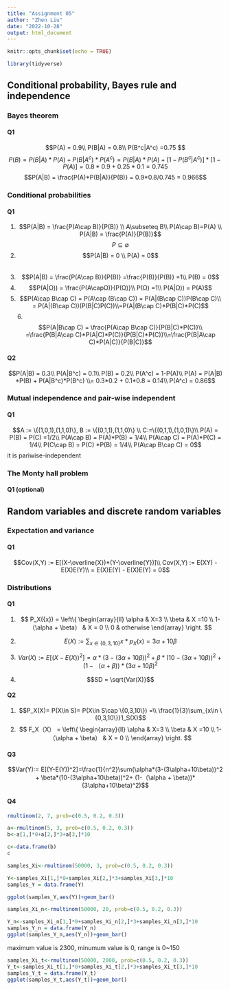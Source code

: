 ```yaml
---
title: "Assignment 05"
author: "Zhen Liu"
date: "2022-10-28"
output: html_document
---
```


```r
knitr::opts_chunk$set(echo = TRUE)
```

```r
library(tidyverse)

```

## Conditional probability, Bayes rule and independence

### Bayes theorem 

#### Q1 

$$P(A) = 0.9\\
P(B|A) = 0.8\\
P(B^c|A^c) =0.75
$$
$$P(B) = P(B|A)*P(A) + P(B|A^c)*P(A^c)=P(B|A)*P(A) +[1-P(B^c|A^c)]*[1-P(A)] = 0.8*0.9+0.25*0.1 =0.745
$$
$$P(A|B) = \frac{P(A)*P(B|A)}{P(B)} = 0.9*0.8/0.745 = 0.966$$

### Conditional probabilities

#### Q1

1. $$P(A|B) = \frac{P(A\cap B)}{P(B)} \\
A\subseteq B\\
P(A\cap B)=P(A) \\
P(A|B) = \frac{P(A)}{P(B)}$$
$$P\subseteq∅$$
2. $$P(A|B) = 0 \\ P(A) = 0$$  
3. $$P(A|B) = \frac{P(A\cap B)}{P(B)} =\frac{P(B)}{P(B)} =1\\
P(B) = 0$$
4. $$P(A|Ω)) = \frac{P(A\capΩ)}{P(Ω)}\\
P(Ω) =1\\
P(A|Ω)) = P(A)$$
5. $$P(A\cap B\cap C) = P(A\cap (B\cap C)) = P(A|(B\cap C))P(B\cap C)\\ = P(A|(B\cap C))(P(B|C)P(C))\\=P(A|(B\cap C)*P(B|C)*P(C)$$
6.$$P(A|B\cap C) = \frac{P(A\cap B\cap C)}{P(B|C)*P(C)}\\
=\frac{P(B|A\cap C)*P(A|C)*P(C)}{P(B|C)*P(C)}\\=\frac{P(B|A\cap C)*P(A|C)}{P(B|C)}$$

#### Q2

$$P(A|B) = 0.3\\
P(A|B^c) = 0.1\\
P(B) = 0.2\\
P(A^c) = 1-P(A)\\
P(A) = P(A|B) *P(B) + P(A|B^c)*P(B^c) \\=
0.3*0.2 + 0.1*0.8 = 0.14\\
P(A^c) = 0.86$$

### Mutual independence and pair-wise independent
#### Q1 

$$A := \{(1,0,1),(1,1,0)\}, B := \{(0,1,1),(1,1,0)\} \\ C:=\{(0,1,1),(1,0,1)\}\\
P(A) = P(B) = P(C) =1/2\\
P(A\cap B) = P(A)*P(B) = 1/4\\
P(A\cap C) = P(A)*P(C) = 1/4\\
P(C\cap B) = P(C) *P(B) = 1/4\\
P(A\cap B\cap C) = 0$$
it is pariwise-independent 

### The Monty hall problem
#### Q1 (optional)

## Random variables and discrete random variables

### Expectation and variance 
#### Q1


$$Cov(X,Y) := E[(X-\overline{X})*(Y-\overline{Y})]\\
Cov(X,Y) := E(XY) - E(X)E(Y)\\
= E(X)E(Y) - E(X)E(Y) = 0$$


### Distributions

#### Q1

1. $$ P_X({x}) =   \left\{
\begin{array}{ll}
      \alpha & X=3 \\
      \beta & X =10 \\
      1-（\alpha + \beta） & X = 0 \\
      0 & otherwise
\end{array} 
\right.  $$

2. $$E(X):= \sum_{x\in\{0,3,10\}}x*p_X(x)=3\alpha +10\beta$$
3. $$Var(X):= E[(X-E(X))^2]=\alpha*(3-(3\alpha+10\beta))^2 + \beta*(10-(3\alpha+10\beta))^2+ (1-（\alpha + \beta))*(3\alpha+10\beta)^2$$
4. $$SD = \sqrt{Var(X)}$$

#### Q2

1. $$P_X(X)= P(X\in S)= P(X\in S\cap \{0,3,10\}) =\\ \frac{1}{3}\sum_{x\in \{0,3,10\}}1_S(X)$$
2. 
    $$ F_X（X） =   \left\{
\begin{array}{ll}
      \alpha & X=3 \\
      \beta & X =10 \\
      1-（\alpha + \beta） & X = 0 \\
\end{array} 
\right.  $$

#### Q3 

$$Var(Y):= E[(Y-E(Y))^2]=\frac{1}{n^2}\sum(\alpha*(3-(3\alpha+10\beta))^2 + \beta*(10-(3\alpha+10\beta))^2+ (1-（\alpha + \beta))*(3\alpha+10\beta)^2)$$


#### Q4


```r
rmultinom(2, 7, prob=c(0.5, 0.2, 0.3))
```

```r
a<-rmultinom(5, 3, prob=c(0.5, 0.2, 0.3))
b<-a[1,]*0+a[2,]*3+a[3,]*10
```


```r
c<-data.frame(b)
c
```


```r
samples_Xi<-rmultinom(50000, 3, prob=c(0.5, 0.2, 0.3))
```


```r
Y<-samples_Xi[1,]*0+samples_Xi[2,]*3+samples_Xi[3,]*10
samples_Y = data.frame(Y)
```


```r
ggplot(samples_Y,aes(Y))+geom_bar()
```
```r
samples_Xi_n<-rmultinom(50000, 20, prob=c(0.5, 0.2, 0.3))
```
```r
Y_n<-samples_Xi_n[1,]*0+samples_Xi_n[2,]*3+samples_Xi_n[3,]*10
samples_Y_n = data.frame(Y_n)
ggplot(samples_Y_n,aes(Y_n))+geom_bar()
```
maximum value is 2300, minumum value is 0, range is 0~150



```r
samples_Xi_t<-rmultinom(50000, 2000, prob=c(0.5, 0.2, 0.3))
Y_t<-samples_Xi_t[1,]*0+samples_Xi_t[2,]*3+samples_Xi_t[3,]*10
samples_Y_t = data.frame(Y_t)
ggplot(samples_Y_t,aes(Y_t))+geom_bar()

```

